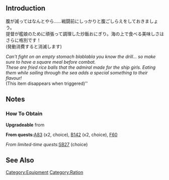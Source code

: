 {{Template:Equipmentinfo
|name = Battle Ration (Special Onigiri)
|id = 241
|japanesename = 戦闘糧食(特別なおにぎり)
|icon = {{Rations}}
|type = Rations
|effect = See notes
|scrap = {{Fuel}}1 {{Bauxite}}1
|image = <gallery type="slideshow" widths="360px" position="center" hideaddbutton="true">
Equipment241-1.png
Equipment241-2.png
Equipment241-3.png
Equipment241-4.png
</gallery>
|DD = lime
|LC = lime
|CL = lime
|CLT = lime
|CA = lime
|CAV = lime
|BB = lime
|BBV = lime
|FASTBB = lime
|AV = lime
|CVL = lime
|CV = lime
|CVB = lime
|SS = lime
|SSV = lime
|AS = lime
|AR = lime
|CLP = lime
|AO = lime
|DE = lime
}}

==Introduction==
腹が減ってはなんとやら……戦闘前にしっかりと腹ごしらえをしておきましょう。<br>
提督が艦娘のために頑張って調理した炒飯おにぎり。海の上で食べる美味しさはさらに格別です！<br>
(発動消費すると消滅します)

''Can't fight on an empty stomach blablabla you know the drill... so make sure to have a square meal before combat.''<br>
''These are fried rice balls that the admiral made for the ship girls. Eating them while sailing through the sea adds a special something to their flavour!<br>
''(This item disappears when triggered)''

==Notes==
<div class="mw-collapsible"><h3>How To Obtain</h3>
<div class="mw-collapsible-content">
'''Upgradeable''' from {{Equipment/Link|Combat Ration}}

'''From quests: '''[[Quests#A83|A83]] (x2, choice), [[Quests#B142|B142]] (x2, choice), [[Quests#F60|F60]]

''From limited-time quests: ''[[Quests/Seasonal#SB27|SB27]] (choice)

</div></div>

==See Also==
{{Equipmentlist}}
[[Category:Equipment]]
[[Category:Ration]]